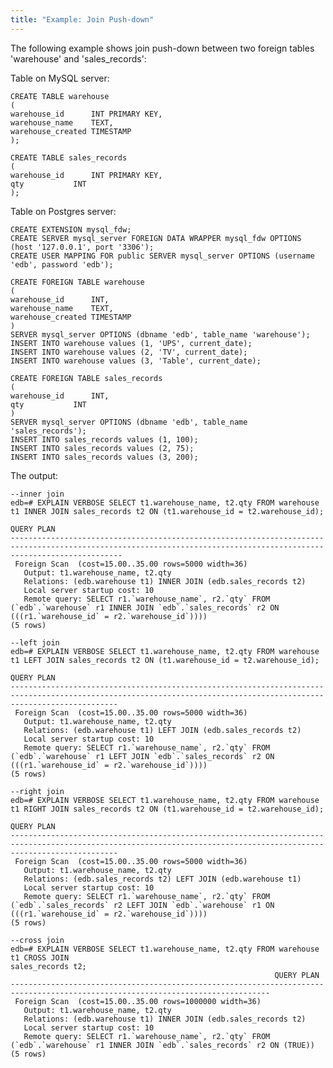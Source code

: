 ```yaml
---
title: "Example: Join Push-down"
---
```


<div id="example_join_push_down" class="registered_link"></div>

The following example shows join push-down between two foreign tables 'warehouse' and 'sales_records':

Table on MySQL server:

```text
CREATE TABLE warehouse
(
warehouse_id      INT PRIMARY KEY,
warehouse_name    TEXT,
warehouse_created TIMESTAMP
);

CREATE TABLE sales_records
(
warehouse_id      INT PRIMARY KEY,
qty           INT
);
```

Table on Postgres server:

```text
CREATE EXTENSION mysql_fdw;
CREATE SERVER mysql_server FOREIGN DATA WRAPPER mysql_fdw OPTIONS (host '127.0.0.1', port '3306');
CREATE USER MAPPING FOR public SERVER mysql_server OPTIONS (username 'edb', password 'edb');

CREATE FOREIGN TABLE warehouse
(
warehouse_id      INT,
warehouse_name    TEXT,
warehouse_created TIMESTAMP
)
SERVER mysql_server OPTIONS (dbname 'edb', table_name 'warehouse');
INSERT INTO warehouse values (1, 'UPS', current_date);
INSERT INTO warehouse values (2, 'TV', current_date);
INSERT INTO warehouse values (3, 'Table', current_date);

CREATE FOREIGN TABLE sales_records
(
warehouse_id      INT,
qty           INT
)
SERVER mysql_server OPTIONS (dbname 'edb', table_name 'sales_records');
INSERT INTO sales_records values (1, 100);
INSERT INTO sales_records values (2, 75);
INSERT INTO sales_records values (3, 200);
```

The output:

```text
--inner join
edb=# EXPLAIN VERBOSE SELECT t1.warehouse_name, t2.qty FROM warehouse t1 INNER JOIN sales_records t2 ON (t1.warehouse_id = t2.warehouse_id);
                                                                             QUERY PLAN
---------------------------------------------------------------------------------------------------------------------------------------------------------------------
 Foreign Scan  (cost=15.00..35.00 rows=5000 width=36)
   Output: t1.warehouse_name, t2.qty
   Relations: (edb.warehouse t1) INNER JOIN (edb.sales_records t2)
   Local server startup cost: 10
   Remote query: SELECT r1.`warehouse_name`, r2.`qty` FROM (`edb`.`warehouse` r1 INNER JOIN `edb`.`sales_records` r2 ON (((r1.`warehouse_id` = r2.`warehouse_id`))))
(5 rows)

--left join
edb=# EXPLAIN VERBOSE SELECT t1.warehouse_name, t2.qty FROM warehouse t1 LEFT JOIN sales_records t2 ON (t1.warehouse_id = t2.warehouse_id);
                                                                             QUERY PLAN
--------------------------------------------------------------------------------------------------------------------------------------------------------------------
 Foreign Scan  (cost=15.00..35.00 rows=5000 width=36)
   Output: t1.warehouse_name, t2.qty
   Relations: (edb.warehouse t1) LEFT JOIN (edb.sales_records t2)
   Local server startup cost: 10
   Remote query: SELECT r1.`warehouse_name`, r2.`qty` FROM (`edb`.`warehouse` r1 LEFT JOIN `edb`.`sales_records` r2 ON (((r1.`warehouse_id` = r2.`warehouse_id`))))
(5 rows)

--right join
edb=# EXPLAIN VERBOSE SELECT t1.warehouse_name, t2.qty FROM warehouse t1 RIGHT JOIN sales_records t2 ON (t1.warehouse_id = t2.warehouse_id);
                                                                             QUERY PLAN
--------------------------------------------------------------------------------------------------------------------------------------------------------------------
 Foreign Scan  (cost=15.00..35.00 rows=5000 width=36)
   Output: t1.warehouse_name, t2.qty
   Relations: (edb.sales_records t2) LEFT JOIN (edb.warehouse t1)
   Local server startup cost: 10
   Remote query: SELECT r1.`warehouse_name`, r2.`qty` FROM (`edb`.`sales_records` r2 LEFT JOIN `edb`.`warehouse` r1 ON (((r1.`warehouse_id` = r2.`warehouse_id`))))
(5 rows)

--cross join
edb=# EXPLAIN VERBOSE SELECT t1.warehouse_name, t2.qty FROM warehouse t1 CROSS JOIN
sales_records t2;
                                                           QUERY PLAN                                                           
--------------------------------------------------------------------------------------------------------------------------------
 Foreign Scan  (cost=15.00..35.00 rows=1000000 width=36)
   Output: t1.warehouse_name, t2.qty
   Relations: (edb.warehouse t1) INNER JOIN (edb.sales_records t2)
   Local server startup cost: 10
   Remote query: SELECT r1.`warehouse_name`, r2.`qty` FROM (`edb`.`warehouse` r1 INNER JOIN `edb`.`sales_records` r2 ON (TRUE))
(5 rows)
```
